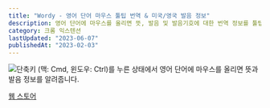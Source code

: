 ```yaml
---
title: "Wordy - 영어 단어 마우스 툴팁 번역 & 미국/영국 발음 정보"
description: 영어 단어에 마우스를 올리면 뜻, 발음 및 발음기호에 대한 번역 정보를 툴팁을 통해 제공해 줍니다.
category: 크롬 익스텐션
lastUpdated: "2023-06-07"
publishedAt: "2023-02-03"
---
```


![단축키 (맥: Cmd, 윈도우: Ctrl)를 누른 상태에서 영어 단어에 마우스를 올리면 뜻과 발음 정보를 알려줍니다.](/static/images/wordy/wordy.png)

[웹 스토어](https://chrome.google.com/webstore/detail/wordy-%EC%98%81%EC%96%B4-%EB%8B%A8%EC%96%B4-%EB%A7%88%EC%9A%B0%EC%8A%A4-%ED%88%B4%ED%8C%81-%EB%B2%88%EC%97%AD-%EB%AF%B8%EA%B5%AD%EC%98%81/mklfpioabebeengggdpanllkjjcpjoja?hl=ko&authuser=0)
